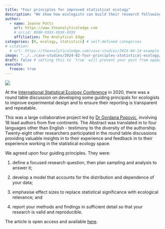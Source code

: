 ```yaml
---
title: "Four principles for improved statistical ecology"
description: "We show how ecologists can build their research following four guiding principles for impactful statistical research practices."
author:
  - name: Joanne Potts
    url: https://www.theanalyticaledge.com
    # orcid: 0000-XXXX-XXXX-XXXX
    affiliation: The Analytical Edge
categories: [R, ecology, statistics] # self-defined categories
# citation: 
  # url: https://theanalyticaledge.com/case-studies/2024-04-14-example-case-study/ 
image: "../../case-studies/2024-02-four-principles-statistical-ecology/four.principles.png"
draft: false # setting this to `true` will prevent your post from appearing on your listing page until you're ready!
execute: 
  freeze: true
---
```


![](../../case-studies/2024-02-four-principles-statistical-ecology/four.principles.png){fig-alt="Four principals explained"}

At the [International Statistical Ecology Conference](https://isec2020.multiscreensite.com/#:~:text=June%2022%2D26%2C%202020%208,%2D11am%20%26%209pm%2D12am%20GMT&text=There%20were%20two%20conference%20sessions,thousand%20messages%20in%20public%20channels) in 2020, there was a round table discussion on developing some guiding principals for ecologists to improve experimental design and to ensure their reporting is transparent and repeatable.

This was a large collaborative project led by [Dr Gordana Popovic](https://research.unsw.edu.au/people/dr-gordana-popovic), involving 18 lead authors from five continents. The Abstract was translated in to four languages other than English - testimony to the diversity of the authorship. Twenty-eight other researchers participated in the round table discussions providing valuable insights in to their experience and feedback in to their experience working in the statistical ecology space.

We agreed upon four guiding principles. They were:

1.  define a focused research question, then plan sampling and analysis to answer it;

2.  develop a model that accounts for the distribution and dependence of your data;

3.  emphasise effect sizes to replace statistical significance with ecological relevance; and

4.  report your methods and findings in sufficient detail so that your research is valid and reproducible.

The article is open access and available [here](https://besjournals.onlinelibrary.wiley.com/doi/full/10.1111/2041-210X.14270).
